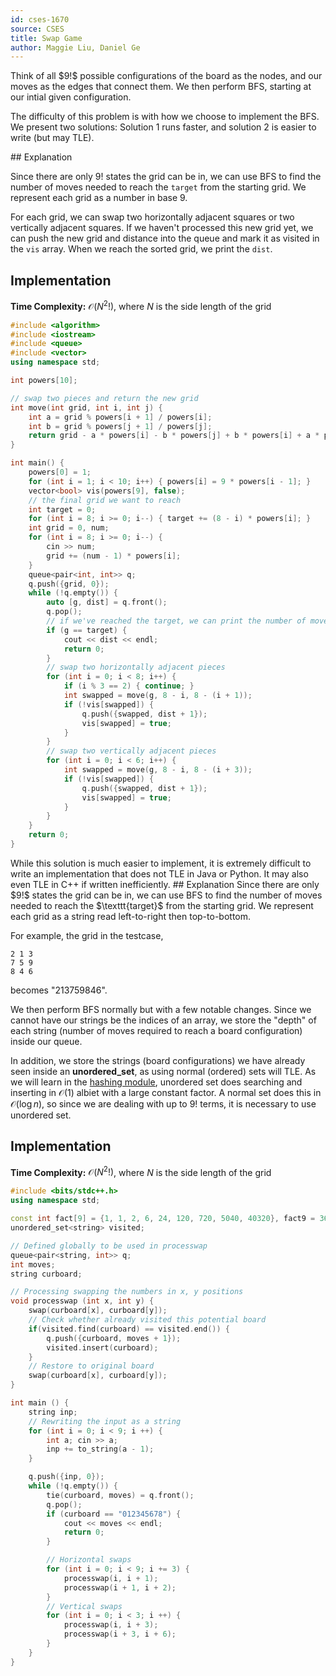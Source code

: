 ```yaml
---
id: cses-1670
source: CSES
title: Swap Game
author: Maggie Liu, Daniel Ge
---
```


<Spoiler title="Hint">
Think of all $9!$ possible configurations of the board as the nodes, and our moves
as the edges that connect them. We then perform BFS, starting at our intial given
configuration. 
</Spoiler>

The difficulty of this problem is with how we choose to implement the BFS. We present
two solutions: Solution 1 runs faster, and solution 2 is easier to write (but may 
TLE).

<Spoiler title="Solution 1">
## Explanation

Since there are only $9!$ states the grid can be in, we can use BFS to find the
number of moves needed to reach the $\texttt{target}$ from the starting grid. We
represent each grid as a number in base $9$.

For each grid, we can swap two horizontally adjacent squares or two vertically
adjacent squares. If we haven't processed this new grid yet, we can push the new
grid and distance into the queue and mark it as visited in the $\texttt{vis}$
array. When we reach the sorted grid, we print the $\texttt{dist}$.

## Implementation

**Time Complexity:** $\mathcal{O}(N^2!)$, where $N$ is the side length of the
grid

<LanguageSection>
<CPPSection>

```cpp
#include <algorithm>
#include <iostream>
#include <queue>
#include <vector>
using namespace std;

int powers[10];

// swap two pieces and return the new grid
int move(int grid, int i, int j) {
	int a = grid % powers[i + 1] / powers[i];
	int b = grid % powers[j + 1] / powers[j];
	return grid - a * powers[i] - b * powers[j] + b * powers[i] + a * powers[j];
}

int main() {
	powers[0] = 1;
	for (int i = 1; i < 10; i++) { powers[i] = 9 * powers[i - 1]; }
	vector<bool> vis(powers[9], false);
	// the final grid we want to reach
	int target = 0;
	for (int i = 8; i >= 0; i--) { target += (8 - i) * powers[i]; }
	int grid = 0, num;
	for (int i = 8; i >= 0; i--) {
		cin >> num;
		grid += (num - 1) * powers[i];
	}
	queue<pair<int, int>> q;
	q.push({grid, 0});
	while (!q.empty()) {
		auto [g, dist] = q.front();
		q.pop();
		// if we've reached the target, we can print the number of moves
		if (g == target) {
			cout << dist << endl;
			return 0;
		}
		// swap two horizontally adjacent pieces
		for (int i = 0; i < 8; i++) {
			if (i % 3 == 2) { continue; }
			int swapped = move(g, 8 - i, 8 - (i + 1));
			if (!vis[swapped]) {
				q.push({swapped, dist + 1});
				vis[swapped] = true;
			}
		}
		// swap two vertically adjacent pieces
		for (int i = 0; i < 6; i++) {
			int swapped = move(g, 8 - i, 8 - (i + 3));
			if (!vis[swapped]) {
				q.push({swapped, dist + 1});
				vis[swapped] = true;
			}
		}
	}
	return 0;
}
```

</CPPSection>
</LanguageSection>
</Spoiler>


<Spoiler title="Solution 2">
<Warning>
While this solution is much easier to implement, it is extremely difficult to write an implementation that does not TLE in Java or Python. It may also even TLE in C++ if written inefficiently.
</Warning>
## Explanation
Since there are only $9!$ states the grid can be in, we can use BFS to find the
number of moves needed to reach the $\texttt{target}$ from the starting grid. We
represent each grid as a string read left-to-right then top-to-bottom.

For example, the grid in the testcase,
```
2 1 3
7 5 9
8 4 6
```
becomes "213759846".

We then perform BFS normally but with a few notable changes. Since we cannot have 
our strings be the indices of an array, we store the "depth" of each string (number of moves required to reach a board configuration) inside our queue.

In addition, we store the strings (board configurations) we have already seen inside an **unordered_set**, as using normal (ordered) sets will TLE.
<Info title="Significance of using unordered set">
As we will learn in the [hashing module](/gold/hashmaps), unordered set does searching and inserting in $\mathcal{O}(1)$ albiet with a large constant factor. A normal set does this in $\mathcal{O}(\log n)$, so since we are dealing with up to $9!$ terms, it is necessary to use unordered set.
</Info>

## Implementation

**Time Complexity:** $\mathcal{O}(N^2!)$, where $N$ is the side length of the
grid

<LanguageSection>
<CPPSection>

```cpp
#include <bits/stdc++.h>
using namespace std;

const int fact[9] = {1, 1, 2, 6, 24, 120, 720, 5040, 40320}, fact9 = 362880;
unordered_set<string> visited;

// Defined globally to be used in processwap
queue<pair<string, int>> q; 
int moves; 
string curboard;

// Processing swapping the numbers in x, y positions
void processwap (int x, int y) {
    swap(curboard[x], curboard[y]);
    // Check whether already visited this potential board 
    if(visited.find(curboard) == visited.end()) {
        q.push({curboard, moves + 1});
        visited.insert(curboard);
    }
    // Restore to original board
    swap(curboard[x], curboard[y]);
}

int main () {
    string inp;
    // Rewriting the input as a string
    for (int i = 0; i < 9; i ++) {
        int a; cin >> a;
        inp += to_string(a - 1);
    }

    q.push({inp, 0});
    while (!q.empty()) {
        tie(curboard, moves) = q.front();
        q.pop();
        if (curboard == "012345678") {
            cout << moves << endl;
            return 0;
        }

        // Horizontal swaps
        for (int i = 0; i < 9; i += 3) {
            processwap(i, i + 1);
            processwap(i + 1, i + 2);
        }
        // Vertical swaps
        for (int i = 0; i < 3; i ++) {
            processwap(i, i + 3);
            processwap(i + 3, i + 6);
        }
    }
}
```

</CPPSection>
</LanguageSection>
</Spoiler>